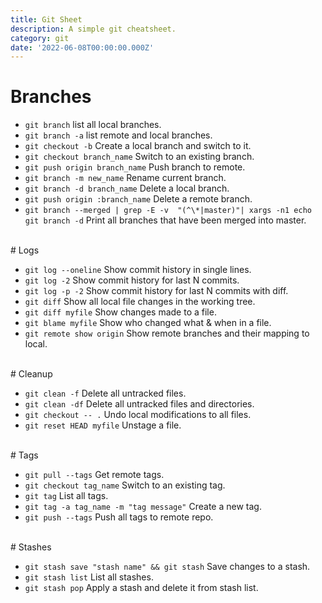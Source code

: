 ```yaml
---
title: Git Sheet
description: A simple git cheatsheet.
category: git
date: '2022-06-08T00:00:00.000Z'
---
```


<Hero title="Git Sheet" description="A simple git cheatsheet." />

# Branches

- `git branch` list all local branches.
- `git branch -a` list remote and local branches.
- `git checkout -b` Create a local branch and switch to it.
- `git checkout branch_name` Switch to an existing branch.
- `git push origin branch_name` Push branch to remote.
- `git branch -m new_name` Rename current branch.
- `git branch -d branch_name` Delete a local branch.
- `git push origin :branch_name` Delete a remote branch.
- `git branch --merged | grep -E -v  "(^\*|master)"| xargs -n1 echo git branch -d` Print all branches that have been merged into master.

<br />
# Logs

- `git log --oneline` Show commit history in single lines.
- `git log -2` Show commit history for last N commits.
- `git log -p -2` Show commit history for last N commits with diff.
- `git diff` Show all local file changes in the working tree.
- `git diff myfile` Show changes made to a file.
- `git blame myfile` Show who changed what & when in a file.
- `git remote show origin` Show remote branches and their mapping to local.

<br />
# Cleanup

- `git clean -f` Delete all untracked files.
- `git clean -df` Delete all untracked files and directories.
- `git checkout -- .` Undo local modifications to all files.
- `git reset HEAD myfile` Unstage a file.

<br />
# Tags

- `git pull --tags` Get remote tags.
- `git checkout tag_name` Switch to an existing tag.
- `git tag` List all tags.
- `git tag -a tag_name -m "tag message"` Create a new tag.
- `git push --tags` Push all tags to remote repo.

<br />
# Stashes

- `git stash save "stash name" && git stash` Save changes to a stash.
- `git stash list` List all stashes.
- `git stash pop` Apply a stash and delete it from stash list.


<UpdatedAt dateTime="2022-06-08T00:00:00.000Z" />
